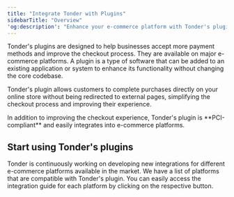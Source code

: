 ```yaml
---
title: "Integrate Tonder with Plugins"
sidebarTitle: "Overview"
'og:description': "Enhance your e-commerce platform with Tonder's plugins to accept more payment methods and improve the checkout process. Learn how to start using Tonder's plugins on various platforms."
---
```


Tonder's plugins are designed to help businesses accept more payment methods and improve the checkout process. They are available on major e-commerce platforms. A plugin is a type of software that can be added to an existing application or system to enhance its functionality without changing the core codebase.

Tonder's plugin allows customers to complete purchases directly on your online store without being redirected to external pages, simplifying the checkout process and improving their experience.

<Check>
  In addition to improving the checkout experience, Tonder's plugin is **PCI-compliant** and easily integrates into e-commerce platforms.
</Check>

## Start using Tonder's plugins

Tonder is continuously working on developing new integrations for different e-commerce platforms available in the market. We have a list of platforms that are compatible with Tonder's plugin. You can easily access the integration guide for each platform by clicking on the respective button.

<CardGroup cols={2}>
  <Card title="Magento" icon="magento" href="./magento"/>
  <Card title="WooCommerce" icon="cash-register" href="./woo-commerce"/>
</CardGroup>
